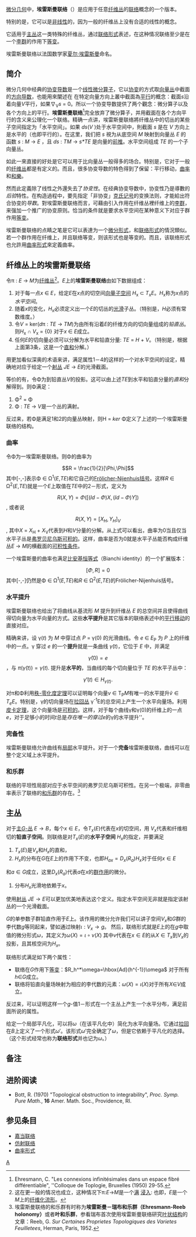 [[微分几何|微分几何]]中，'''埃雷斯曼联络'''（{{lang|en|Ehresmann connection}}）是应用于任意[[纤维丛|纤维丛]]的[[联络|联络]]概念的一个版本。

特别的是，它可以是[[非线性|非线性]]的，因为一般的纤维丛上没有合适的线性的概念。 

它适用于[[主丛|主丛]]这一类特殊的纤维丛，通过[[联络形式|联络形式]]表述，在这种情况联络至少是在一个[[李群|李群]]的作用下[[等变|等变]]。

埃雷斯曼联络以法国数学家[[夏尔·埃雷斯曼|夏尔·埃雷斯曼]]命名。

==简介==
微分几何中经典的[[协变导数|协变导数]]是一个[[线性微分算子|线性微分算子]]，它以[[协变|协变]]的方式取[[向量丛|向量丛]]中截面的[[方向导数|方向导数]]，也能用來闡述在
在特定向量方向上叢中截面為[[平行移动|平行]]的概念：截面''s''沿着向量''V''平行，如果∇<sub>V</sub>''s'' = 0。所以一个协变导数提供了两个觀念：微分算子以及各个方向上的平行。'''埃雷斯曼联络'''<ref>Ehresmann, C. "Les connexions infinitésimales dans un espace fibré différentiable", ''Colloque de Toplogie, Bruxelles (1950) 29-55.</ref>完全放弃了微分算子，并用截面在各个方向平行的含义来公理化一个联络。精确一点讲，埃雷斯曼联络將纤维丛中的切丛的某些子空间指定为「水平空间」。如果 ''ds''(''V'' )处于水平空间中，則截面 ''s'' 是在 ''V'' 方向上是水平的（也即平行的）。在这里，我们把 ''s'' 視为从底空间 ''M'' 映射到向量丛 ''E'' 的函数 ''s'' : ''M'' → ''E'' ，且 ''ds'' : ''TM'' → ''s*TE'' 是向量的[[前推|前推]]。水平空间组成 ''TE'' 的一个子向量丛。

如此一來直接的好处是它可以用于比向量丛一般得多的场合。特别是，它对于一般的[[纤维丛|纤维丛]]都是有定义的。而且，很多协变导数的特色得到了保留：平行移动，[[曲率|曲率]]和[[和樂_(曲率)|和樂]]。

然而此定義除了线性之外還失去了''协变性''。在经典协变导数中，协变性乃是導數的''后验''特性。在构造過程中，要先指定「非协变」[[克氏记号|克氏记号]]的变换法则，才能給出符合协变的''导数''。對埃雷斯曼联络而言，可藉由引入作用在纤维丛裡纤维上的[[李群|李群]]，来强加一个推广的协变原则。恰当的条件就是要求水平空间在某种意义下对应于群作用[[等变|等变]]。

埃雷斯曼联络的点睛之笔是它可以表達为一个[[微分形式|微分形式]]，和[[联络形式|联络形式]]的情況類似。若一个群作用在纤维上，并且联络等变，则该形式也是等变的。而且，该联络形式也允許用[[曲率形式|曲率形式]]來定義曲率。

==纤维丛上的埃雷斯曼联络==
令π : ''E'' → ''M''为[[纤维丛|纤维丛]]<ref>这在更一般的情况也成立，这种情况下π:''E''→''M''是一个[[满射|满]] [[浸入|浸入]]: 也即，''E''是一个''M''上的[[纤维化流形|纤维化流形]]。</ref>。''E''上的'''埃雷斯曼联络'''由如下数据组成：
# 对于每一点''x'' ∈ ''E''，给定''E''在''x''点的切空间[[向量空间|向量子空间]] ''H''<sub>x</sub> ⊂ ''T''<sub>x</sub>''E''。''H''<sub>x</sub>称为''x''点的''水平空间''。
# 随着''x''的变化，''H''<sub>x</sub>必须定义出一个''E''的切丛的[[光滑函数|光滑]]子丛。（特别是，''H''必须有常数维度。）
# 令''V'' = ker(''d''π : ''TE'' → ''TM'')为由所有沿着''E''的纤维方向的切向量组成的''铅直丛''。则''H''<sub>x</sub> ∩ ''V''<sub>x</sub> = {0} 对于''x'' ∈ ''E''成立。
# 任何''E''的切向量必须可以分解为水平和铅直分量:  ''TE'' = ''H'' + ''V''。（特别是，根据上面第3条，这是一个[[直和|直和]]分解。）

用更加看似深奥的术语来讲，满足属性1－4的这样的一个对水平空间的设定，精确地对应于给定一个[[射丛|射丛]] ''JE'' → ''E''的光滑截面。

等价的有，令Φ为到铅直丛''V''的投影。这可以由上述''TE''到水平和铅直分量的''直和''分解得到。则Φ满足：
# Φ<sup>2</sup> = Φ
# Φ : ''TE'' → ''V''是一个丛的满射。
反过来，若Φ是满足1和2的向量丛映射，则H = ''ker'' Φ定义了上述的一个埃雷斯曼联络的结构。

===曲率===
令Φ为一埃雷斯曼联络。则Φ的曲率为
:<math>R = \frac{1}{2}[\Phi,\Phi]</math>
其中[-,-]表示Φ ∈ Ω<sup>1</sup>(''E'',''TE'')和它自己的[[Frölicher-Nijenhuis括号|Frölicher-Nijenhuis括号]]。这样''R'' ∈ Ω<sup>2</sup>(''E'',''TE'')就是一个''E''上取值在''TE''中的2－形式，定义为
:<math>R(X,Y) = \Phi\left([(Id - \Phi)X,(Id - \Phi)Y]\right)</math>,
或者说
:<math>R(X,Y) = [X_H,Y_H]_V</math>,
其中''X'' = ''X''<sub>H</sub> + ''X''<sub>V</sub>代表到''H''和''V''分量的分解。从上式可以看出，曲率为0当且仅当水平子丛是[[弗罗贝尼乌斯定理|弗罗贝尼乌斯可积的]]。这样，曲率是否为0就是水平子丛能否构成纤维丛''E'' → ''M''的横截面的[[可积性条件|可积性条件]]。

一个埃雷斯曼的曲率也满足[[比安基恒等式|比安基恒等式]]（Bianchi identity）的一个扩展版本：
:<math>[\Phi, R] = 0</math>
其中[-,-]仍然是Φ ∈ Ω<sup>1</sup>(''E'',''TE'')和''R'' ∈ Ω<sup>2</sup>(''E'',''TE'')的Frölicher-Nijenhuis括号。

===水平提升===
埃雷斯曼联络也给出了将曲线从基流形 ''M'' 提升到纤维丛 ''E'' 的总空间并且使得曲线得切向量为水平向量的方式。这些'''水平提升'''是其它版本的联络表述中的[[平行移动|平行移动]]的直接对应。

精确来讲，设 γ(''t'') 为 ''M'' 中穿过点 ''P'' = γ(0) 的光滑曲线。令 ''e'' ∈ ''E''<sub>P</sub> 为 ''P'' 上的纤维中的一点。γ 穿过 ''e'' 的一个'''提升'''就是一条曲线 <math>\tilde{\gamma}(t)</math>，它位于 ''E'' 中，并满足
:<math>\tilde{\gamma}(0)=e</math>，与 <math>\pi(\tilde{\gamma}(t)) = \gamma(t).</math>
提升是'''水平的'''，当曲线的每个切向量位于 ''TE'' 的水平子丛中：
:<math>\tilde{\gamma}'(t) \in H_{\gamma(t)}.</math>

对π和Φ利用[[秩-零化度定理|秩-零化度定理]]可以证明每个向量''v'' ∈ T<sub>P</sub>''M''有唯一的水平提升<math>\tilde{v}\in T_eE</math>。特别是，γ的切向量场在[[拉回丛|拉回丛]] γ<sup>-1</sup>E的总空间上产生一个水平向量场。利用[[皮卡定理|皮卡定理]]，这个向量场是[[向量场#流线|可积的]]。这样，对于每个曲线γ和γ(0)的纤维上的一点''e''，对于足够小的时间''t''总是''存在唯一的穿过e''的γ的水平提升''。

===完备性===
埃雷斯曼联络允许曲线有[[局部性质|局部]]水平提升。对于一个'''完备'''埃雷斯曼联络，曲线可以在整个定义域上水平提升。

===和乐群===
联络的平坦性局部对应于水平空间的弗罗贝尼乌斯可积性。在另一个极端，非零曲率表示了联络的[[和乐群|和乐群]]的存在。<ref>埃雷斯曼联络的和乐群有时称为'''埃雷斯曼－瑞布和乐群（Ehresmann-Reeb holonomy）'''或者'''叶和乐群'''，参看瑞布首次使用埃雷斯曼联络研究[[叶状结构|叶状结构]]的文章：Reeb, G. ''Sur Certaines Proprietes Topologiques des Varietes Feuilletees'', Herman, Paris, 1952.</ref>

==主丛==

对于[[主丛|主''G''-丛]] <math>E\to B </math>，每个<math>x\in E</math>，令<math>T_x(E)</math>代表在''x''的切空间，用 
<math>V_x</math>代表和纤维相切的'''铅直子空间'''。则联络是对<math>T_x(E)</math>的'''水平子空间''' <math>H_x</math>的指定，并要满足

#<math>T_x(E)</math>是<math>V_x</math>和<math>H_x</math>的直和，
#<math>H_x</math>的分布在''G''在''E''上的作用下不变，也即<math>H_{ax}=D_x(R_a)H_{x}</math>对于任何<math>x\in E</math>
和<math>a\in G</math>成立，这里<math>D_x(R_a)</math>代表''a''在''x''的[[群作用|群作用]]的微分。
#分布<math>H_x</math>光滑地依赖于''x''。

使用[[射丛|射丛]] <math>JE \rightarrow E</math>可以更加优美地表达这个定义。指定水平空间无非就是指定该射丛的一个光滑截面。

''G''的单参数子群铅直作用于''E''上。该作用的微分允许我们可以讲子空间<math>V_x</math>和''G''群的李代数''g''等同起来，譬如通过映射<math>\iota:V_x\to g</math>。
然后，联络形式就是<math>E</math>上的在''g''中取值的微分形式<math>\omega</math>，其定义为<math>\omega(X)=\iota\circ v(X)</math> 其中<math>v</math>代表在<math>x \in E</math>的从<math>X \in T_x</math>到<math>V_x</math>的投影，且其核空间为<math>H_x</math>。

联络形式满足如下两个属性：
* 联络在''G''作用下[[等变|等变]]：<math>R_h^*\omega=\hbox{Ad}(h^{-1})\omega</math> 对于所有''h''∈''G''成立。
* 联络将铅直向量场映射为相应的李代数的元素：<math>\omega(X)=\iota(X)</math>对于所有''X''∈''V''成立。
反过来，可以证明这样一个''g''-值1－形式在一个主丛上产生一个水平分布，满足前面所说的属性。

给定一个局部平凡化，可以将<math>\omega</math>（在该平凡化中）简化为水平向量场。它通过[[拉回|拉回]]在''B''上定义了一个形式<math>\omega'</math>。该形式<math>\omega'</math>完全确定了<math>\omega</math>，但是它依赖于平凡化的选择。（这个形式经常也称为'''联络形式'''并也记为<math>\omega</math>。）

==备注==
<references/>

==进阶阅读==
* Bott, R. (1970) "Topological obstruction to integrability", ''Proc. Symp. Pure Math.'', '''16''' Amer. Math. Soc., Providence, RI.

==参见条目==
* [[嘉当联络|嘉当联络]]
* [[仿射联络|仿射联络]]
* [[曲率形式|曲率形式]]

[[Category:联络|A]]